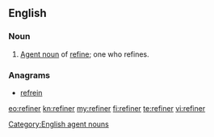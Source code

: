 ==English==

===Noun===
{{en-noun}}

# [[agent noun|Agent noun]] of [[refine]]; one who refines.

===Anagrams===
* [[refrein#English|refrein]]

[[Category:English agent nouns]]

[[eo:refiner]]
[[kn:refiner]]
[[my:refiner]]
[[fi:refiner]]
[[te:refiner]]
[[vi:refiner]]